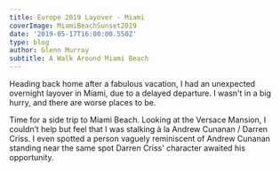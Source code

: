 ---
title: Europe 2019 Layover - Miami
coverImage: MiamiBeachSunset2019
date: '2019-05-17T16:00:00.550Z'
type: blog
author: Glenn Murray
subtitle: A Walk Around Miami Beach
---

Heading back home after a fabulous vacation, I had an unexpected overnight layover in Miami, due to a delayed departure. I wasn't in a big hurry, and there are worse places to be.

Time for a side trip to Miami Beach. Looking at the Versace Mansion, I couldn’t help but feel that I was stalking à la Andrew Cunanan / Darren Criss. I even spotted a person vaguely reminiscent of Andrew Cunanan standing near the same spot Darren Criss' character awaited his opportunity. 

<Miami2019SlideShow />


